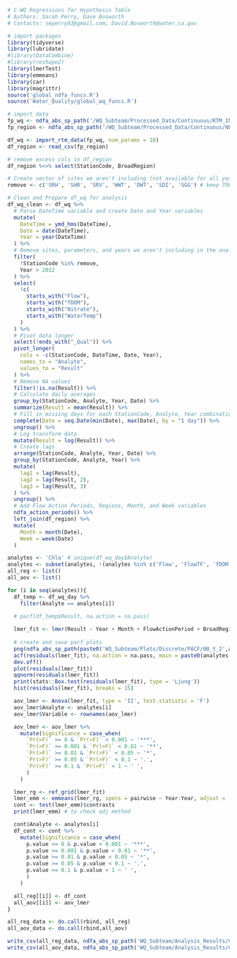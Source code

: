 ```r
# C-WQ Regressions for Hypothesis Table
# Authors: Sarah Perry, Dave Bosworth
# Contacts: seperry83@gmail.com; David.Bosworth@water.ca.gov
```

```r
# import packages
library(tidyverse)
library(lubridate)
#library(DataCombine)
#library(reshape2)
library(lmerTest)
library(emmeans)
library(car)
library(magrittr)
source('global_ndfa_funcs.R')
source('Water_Quality/global_wq_funcs.R')

# import data
fp_wq <- ndfa_abs_sp_path('/WQ_Subteam/Processed_Data/Continuous/RTM_INPUT_all_2021-04-20.csv')
fp_region <- ndfa_abs_sp_path('/WQ_Subteam/Processed_Data/Continuous/NDFA_Cont_WQ_Stations.csv')

df_wq <- import_rtm_data(fp_wq, num_params = 10)
df_region <- read_csv(fp_region)

# remove excess cols in df_region
df_region %<>% select(StationCode, BroadRegion)

# Create vector of sites we aren't including (not available for all years)
remove <- c('SRH', 'SHR', 'SRV', 'WWT', 'DWT', 'SDI', 'SGG') # keep TOE, LIBCUT for now

# Clean and Prepare df_wq for analysis
df_wq_clean <- df_wq %>% 
  # Parse DateTime variable and create Date and Year variables
  mutate(
    DateTime = ymd_hms(DateTime),
    Date = date(DateTime),
    Year = year(DateTime)
  ) %>% 
  # Remove sites, parameters, and years we aren't including in the analysis
  filter(
    !StationCode %in% remove,
    Year > 2012
  ) %>% 
  select(
    !c(
      starts_with("Flow"), 
      starts_with("fDOM"), 
      starts_with("Nitrate"), 
      starts_with("WaterTemp")
    )
  ) %>% 
  # Pivot data longer
  select(!ends_with("_Qual")) %>% 
  pivot_longer(
    cols = -c(StationCode, DateTime, Date, Year),
    names_to = "Analyte",
    values_to = "Result"
  ) %>% 
  # Remove NA values
  filter(!is.na(Result)) %>% 
  # Calculate daily averages
  group_by(StationCode, Analyte, Year, Date) %>% 
  summarize(Result = mean(Result)) %>% 
  # Fill in missing days for each StationCode, Analyte, Year combination
  complete(Date = seq.Date(min(Date), max(Date), by = "1 day")) %>% 
  ungroup() %>% 
  # Log transform data
  mutate(Result = log(Result)) %>% 
  # Create lags
  arrange(StationCode, Analyte, Year, Date) %>% 
  group_by(StationCode, Analyte, Year) %>% 
  mutate(
    lag1 = lag(Result),
    lag2 = lag(Result, 2),
    lag3 = lag(Result, 3)
  ) %>% 
  ungroup() %>% 
  # Add Flow Action Periods, Regions, Month, and Week variables
  ndfa_action_periods() %>% 
  left_join(df_region) %>% 
  mutate(
    Month = month(Date),
    Week = week(Date)
  )
```

```r
analytes <- 'Chla' # unique(df_wq_day$Analyte)
analytes <- subset(analytes, !(analytes %in% c('Flow', 'FlowTF', 'fDOM')))
all_reg <- list()
all_aov <- list()

for (i in seq(analytes)){
  df_temp <- df_wq_day %>%
    filter(Analyte == analytes[i])
  
  # pacf(df_temp$Result, na.action = na.pass)

  lmer_fit <- lmer(Result ~ Year + Month + FlowActionPeriod + BroadRegion + lag1 + lag2 + (1|StationCode), data = chl)
  
  # create and save pacf plots
  png(ndfa_abs_sp_path(paste0('WQ_Subteam/Plots/Discrete/PACF/00_t_2',analytes[i],'_rand3.png')))
  acf(residuals(lmer_fit), na.action = na.pass, main = paste0(analytes[i],' - rand3'))
  dev.off()
  plot(residuals(lmer_fit))
  qqnorm(residuals(lmer_fit))
  print(stats::Box.test(residuals(lmer_fit), type = 'Ljung'))
  hist(residuals(lmer_fit), breaks = 15)

  aov_lmer <- Anova(lmer_fit, type = 'II', test.statistic = 'F')
  aov_lmer$Analyte <- analytes[i]
  aov_lmer$Variable <- rownames(aov_lmer)

  aov_lmer <- aov_lmer %>%
    mutate(Significance = case_when(
      `Pr(>F)` >= 0 & `Pr(>F)` < 0.001 ~ '***',
      `Pr(>F)` >= 0.001 & `Pr(>F)` < 0.01 ~ '**',
      `Pr(>F)` >= 0.01 & `Pr(>F)` < 0.05 ~ '*',
      `Pr(>F)` >= 0.05 & `Pr(>F)` < 0.1 ~ '.',
      `Pr(>F)` >= 0.1 & `Pr(>F)` < 1 ~ ' ',
      )
    )

  lmer_rg <- ref_grid(lmer_fit)
  lmer_emm <- emmeans(lmer_rg, specs = pairwise ~ Year:Year, adjust = 'sidak') # manually change the pairs cause I'm lazy
  cont <- test(lmer_emm)$contrasts
  print(lmer_emm) # to check adj method

  cont$Analyte <- analytes[i]
  df_cont <- cont %>%
    mutate(Significance = case_when(
      p.value >= 0 & p.value < 0.001 ~ '***',
      p.value >= 0.001 & p.value < 0.01 ~ '**',
      p.value >= 0.01 & p.value < 0.05 ~ '*',
      p.value >= 0.05 & p.value < 0.1 ~ '.',
      p.value >= 0.1 & p.value < 1 ~ ' ',
      )
    )

  all_reg[[i]] <- df_cont
  all_aov[[i]] <- aov_lmer
}

all_reg_data <- do.call(rbind, all_reg)
all_aov_data <- do.call(rbind,all_aov)

write_csv(all_reg_data, ndfa_abs_sp_path('WQ_Subteam/Analysis_Results/CWQ/cwq_emmeans_year_noSDI_0.csv'))
write_csv(all_aov_data, ndfa_abs_sp_path('WQ_Subteam/Analysis_Results/CWQ/1_cwq_aov_noSDI_0.csv'))
```

